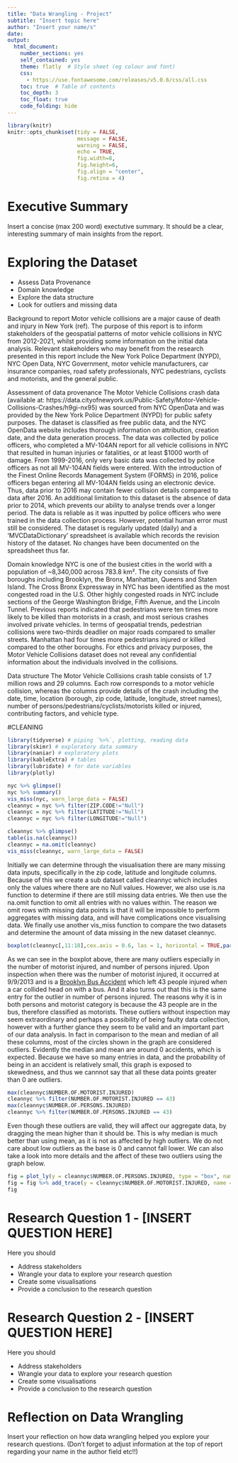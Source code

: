 ```yaml
---
title: "Data Wrangling - Project"
subtitle: "Insert topic here"
author: "Insert your name/s"
date: 
output:
  html_document:
    number_sections: yes
    self_contained: yes
    theme: flatly  # Style sheet (eg colour and font)
    css: 
      - https://use.fontawesome.com/releases/v5.0.6/css/all.css
    toc: true  # Table of contents
    toc_depth: 3
    toc_float: true
    code_folding: hide
---
```

<style>
h2 { /* Header 2 */
    font-size: 22px
}
</style>

<style>
h3 { /* Header 3 */
    font-size: 18px
}
</style>

```r
library(knitr)
knitr::opts_chunk$set(tidy = FALSE, 
                      message = FALSE,
                      warning = FALSE,
                      echo = TRUE, 
                      fig.width=8,
                      fig.height=6,
                      fig.align = "center",
                      fig.retina = 4)
```



# Executive Summary

Insert a concise (max 200 word) exectutive summary.
It should be a clear, interesting summary of main insights from the report.

# Exploring the Dataset

- Assess Data Provenance
- Domain knowledge
- Explore the data structure
- Look for outliers and missing data

Background to report
Motor vehicle collisions are a major cause of death and injury in New York (ref). The purpose of this report is to inform stakeholders of the geospatial patterns of motor vehicle collisions in NYC from 2012-2021, whilst providing some information on the initial data analysis. Relevant stakeholders who may benefit from the research presented in this report include the New York Police Department (NYPD), NYC Open Data, NYC Government, motor vehicle manufacturers, car insurance companies, road safety professionals, NYC pedestrians, cyclists and motorists, and the general public.

Assessment of data provenance
The Motor Vehicle Collisions crash data (available at: https://data.cityofnewyork.us/Public-Safety/Motor-Vehicle-Collisions-Crashes/h9gi-nx95) was sourced from NYC OpenData and was provided by the New York Police Department (NYPD) for public safety purposes. The dataset is classified as free public data, and the NYC OpenData website includes thorough information on attribution, creation date, and the data generation process. The data was collected by police officers, who completed a MV-104AN report for all vehicle collisions in NYC that resulted in human injuries or fatalities, or at least $1000 worth of damage. From 1999-2016, only very basic data was collected by police officers as not all MV-104AN fields were entered. With the introduction of the Finest Online Records Management System (FORMS) in 2016, police officers began entering all MV-104AN fields using an electronic device. Thus, data prior to 2016 may contain fewer collision details compared to data after 2016. An additional limitation to this dataset is the absence of data prior to 2014, which prevents our ability to analyse trends over a longer period. The data is reliable as it was inputted by police officers who were trained in the data collection process. However, potential human error must still be considered. The dataset is regularly updated (daily) and a ‘MVCDataDictionary’ spreadsheet is available which records the revision history of the dataset. No changes have been documented on the spreadsheet thus far.

Domain knowledge
NYC is one of the busiest cities in the world with a population of ~8,340,000 across 783.8 km². The city consists of five boroughs including Brooklyn, the Bronx, Manhattan, Queens and Staten Island. The Cross Bronx Expressway in NYC has been identified as the most congested road in the U.S. Other highly congested roads in NYC include sections of the George Washington Bridge, Fifth Avenue, and the Lincoln Tunnel. Previous reports indicated that pedestrians were ten times more likely to be killed than motorists in a crash, and most serious crashes involved private vehicles. In terms of geospatial trends, pedestrian collisions were two-thirds deadlier on major roads compared to smaller streets. Manhattan had four times more pedestrians injured or killed compared to the other boroughs.
For ethics and privacy purposes, the Motor Vehicle Collisions dataset does not reveal any confidential information about the individuals involved in the collisions.

Data structure
The Motor Vehicle Collisions crash table consists of 1.7 million rows and 29 columns. Each row corresponds to a motor vehicle collision, whereas the columns provide details of the crash including the date, time, location (borough, zip code, latitude, longitude, street names), number of persons/pedestrians/cyclists/motorists killed or injured, contributing factors, and vehicle type.


#CLEANING
```r
library(tidyverse) # piping `%>%`, plotting, reading data
library(skimr) # exploratory data summary
library(naniar) # exploratory plots
library(kableExtra) # tables
library(lubridate) # for date variables
library(plotly)
```


```r
nyc %>% glimpse()
nyc %>% summary()
vis_miss(nyc, warn_large_data = FALSE)
cleannyc = nyc %>% filter(ZIP.CODE!="Null") 
cleannyc = nyc %>% filter(LATITUDE!="Null")
cleannyc = nyc %>% filter(LONGITUDE!="Null")

cleannyc %>% glimpse()
table(is.na(cleannyc))
cleannyc = na.omit(cleannyc)
vis_miss(cleannyc, warn_large_data = FALSE)

```

Initially we can determine through the visualisation there are many missing data inputs, specifically in the zip code, latitude and longitude columns. Because of this we create a sub dataset called cleannyc which includes only the values where there are no Null values. However, we also use is.na function to determine if there are still missing data entries. We then use the na.omit function to omit all entries with no values within. The reason we omit rows with missing data points is that it will be impossible to perform aggregates with missing data, and will have complications once visualising data. We finally use another vis_miss function to compare the two datasets and determine the amount of data missing in the new dataset cleannyc. 

```r
boxplot(cleannyc[,11:18],cex.axis = 0.6, las = 1, horizontal = TRUE,par(mar= c(5, 10, 4, 2) + 0.1))
```
As we can see in the boxplot above, there are many outliers especially in the number of motorist injured, and number of persons injured. Upon inspection when there was the number of motorist injured, it occurred at 9/9/2013 and is a [Brooklyn Bus Accident](https://www.dnainfo.com/new-york/20130909/bed-stuy/43-people-injured-bed-stuy-when-car-collides-head-on-with-city-bus/) which left 43 people injured when a car collided head on with a bus. And it also turns out that this is the same entry for the outlier in number of persons injured. The reasons why it is in both persons and motorist category is because the 43 people are in the bus, therefore classified as motorists. These outliers without inspection may seem extraordinary and perhaps a possibility of being faulty data collection, however with a further glance they seem to be valid and an important part of our data analysis. In fact in comparison to the mean and median of all these columns, most of the circles shown in the graph are considered outliers. Evidently the median and mean are around 0 accidents, which is expected. Because we have so many entries in data, and the probability of being in an accident is relatively small, this graph is exposed to skewedness, and thus we cannnot say that all these data points greater than 0 are outliers.


```r
max(cleannyc$NUMBER.OF.MOTORIST.INJURED)
cleannyc %>% filter(NUMBER.OF.MOTORIST.INJURED == 43)
max(cleannyc$NUMBER.OF.PERSONS.INJURED)
cleannyc %>% filter(NUMBER.OF.PERSONS.INJURED == 43)
```

Even though these outliers are valid, they will affect our aggregate data, by dragging the mean higher than it should be. This is why median is much better than using mean, as it is not as affected by high outliers. We do not care about low outliers as the base is 0 and cannot fall lower. We can also take a look into more details and the affect of these two outliers using the graph below.

```r
fig = plot_ly(y = cleannyc$NUMBER.OF.PERSONS.INJURED, type = "box", name = "Number of Persons Injured")
fig = fig %>% add_trace(y = cleannyc$NUMBER.OF.MOTORIST.INJURED, name = "Number of Motorists Injured") %>% layout(title = "Persons Injured and Motorist Injured Outlier Analysis")
fig
```
# Research Question 1 - [INSERT QUESTION HERE]

Here you should

- Address stakeholders
- Wrangle your data to explore your research question
- Create some visualisations
- Provide a conclusion to the research question

# Research Question 2 - [INSERT QUESTION HERE]

Here you should

- Address stakeholders
- Wrangle your data to explore your research question
- Create some visualisations
- Provide a conclusion to the research question

# Reflection on Data Wrangling

Insert your reflection on how data wrangling helped you explore your research questions.
(Don't forget to adjust information at the top of report regarding your name in the author field etc!!)
